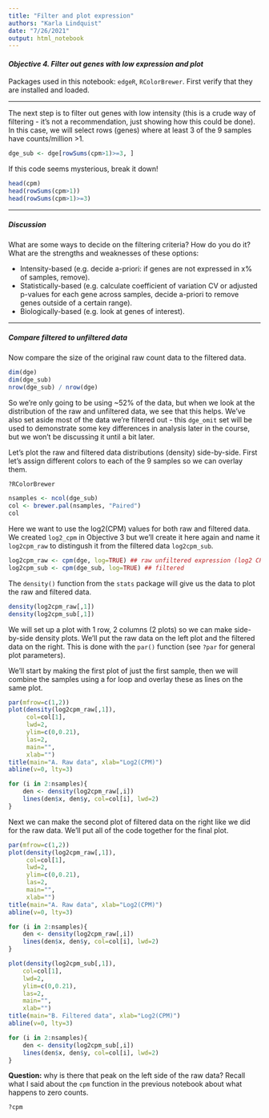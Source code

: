 ```yaml
---
title: "Filter and plot expression" 
authors: "Karla Lindquist"
date: "7/26/2021"
output: html_notebook
---
```


#### *Objective 4. Filter out genes with low expression and plot*

Packages used in this notebook: `edgeR`, `RColorBrewer`. First verify that they are installed and loaded.

------------------------------------------------------------------------

The next step is to filter out genes with low intensity (this is a crude way of filtering - it's not a recommendation, just showing how this could be done). In this case, we will select rows (genes) where at least 3 of the 9 samples have counts/million \>1.

```r
dge_sub <- dge[rowSums(cpm>1)>=3, ]
```

If this code seems mysterious, break it down!

```r
head(cpm)
head(rowSums(cpm>1))
head(rowSums(cpm>1)>=3)
```

------------------------------------------------------------------------

##### **Discussion**

What are some ways to decide on the filtering criteria? How do you do it? What are the strengths and weaknesses of these options:

-   Intensity-based (e.g. decide a-priori: if genes are not expressed in x% of samples, remove).
-   Statistically-based (e.g. calculate coefficient of variation CV or adjusted p-values for each gene across samples, decide a-priori to remove genes outside of a certain range).
-   Biologically-based (e.g. look at genes of interest).

------------------------------------------------------------------------

##### Compare filtered to unfiltered data  

Now compare the size of the original raw count data to the filtered data.

```r
dim(dge)
dim(dge_sub)
nrow(dge_sub) / nrow(dge)
```

So we're only going to be using \~52% of the data, but when we look at the distribution of the raw and unfiltered data, we see that this helps. We've also set aside most of the data we're filtered out - this `dge_omit` set will be used to demonstrate some key differences in analysis later in the course, but we won't be discussing it until a bit later.

Let's plot the raw and filtered data distributions (density) side-by-side. First let's assign different colors to each of the 9 samples so we can overlay them.

```r
?RColorBrewer

nsamples <- ncol(dge_sub)
col <- brewer.pal(nsamples, "Paired")
col
```

Here we want to use the log2(CPM) values for both raw and filtered data. We created `log2_cpm` in Objective 3 but we'll create it here again and name it `log2cpm_raw` to distingush it from the filtered data `log2cpm_sub`.

```r
log2cpm_raw <- cpm(dge, log=TRUE) ## raw unfiltered expression (log2 CPM)
log2cpm_sub <- cpm(dge_sub, log=TRUE) ## filtered
```

The `density()` function from the `stats` package will give us the data to plot the raw and filtered data.

```r
density(log2cpm_raw[,1])
density(log2cpm_sub[,1])
```

We will set up a plot with 1 row, 2 columns (2 plots) so we can make side-by-side density plots. We'll put the raw data on the left plot and the filtered data on the right. This is done with the `par()` function (see `?par` for general plot parameters).

We'll start by making the first plot of just the first sample, then we will combine the samples using a for loop and overlay these as lines on the same plot.

```r
par(mfrow=c(1,2))
plot(density(log2cpm_raw[,1]),
     col=col[1], 
     lwd=2, 
     ylim=c(0,0.21), 
     las=2, 
     main="", 
     xlab="")
title(main="A. Raw data", xlab="Log2(CPM)")
abline(v=0, lty=3)

for (i in 2:nsamples){
    den <- density(log2cpm_raw[,i])
    lines(den$x, den$y, col=col[i], lwd=2)
}
```

Next we can make the second plot of filtered data on the right like we did for the raw data. We'll put all of the code together for the final plot.

```r
par(mfrow=c(1,2))
plot(density(log2cpm_raw[,1]),
     col=col[1], 
     lwd=2, 
     ylim=c(0,0.21), 
     las=2, 
     main="", 
     xlab="")
title(main="A. Raw data", xlab="Log2(CPM)")
abline(v=0, lty=3)

for (i in 2:nsamples){
    den <- density(log2cpm_raw[,i])
    lines(den$x, den$y, col=col[i], lwd=2)
}

plot(density(log2cpm_sub[,1]), 
    col=col[1], 
    lwd=2, 
    ylim=c(0,0.21), 
    las=2, 
    main="", 
    xlab="")
title(main="B. Filtered data", xlab="Log2(CPM)")
abline(v=0, lty=3)

for (i in 2:nsamples){
    den <- density(log2cpm_sub[,i])
    lines(den$x, den$y, col=col[i], lwd=2)
}
```

**Question:** why is there that peak on the left side of the raw data? Recall what I said about the `cpm` function in the previous notebook about what happens to zero counts.

```r
?cpm
```
